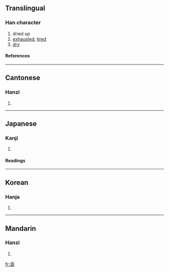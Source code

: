 {{see|凅}}

==Translingual==
===Han character===
{{Han char|rn=85|rad=水|as=08|sn=11|four=3610<sub>0</sub>|canj=水田十口 (EWJR)}}
# dried up
# [[exhausted]], [[tired]]
# [[dry]]
====References====
{{Han ref|kx=0628.190|dkj=17601|dj=1030.100|hdz=31650.020|uh=6DB8|ud=28088|bh=B255|bd=45653}}

----
==Cantonese==
===Hanzi===
{{yue-hanzi|jyut=|y=kok3}}
# {{defn|Cantonese}}

----
==Japanese==
===Kanji===
{{ja-kanji|grade=|rs=水08}}
# {{defn|Japanese}} 
====Readings====
{{ja-readings|on=[[こ]] (ko), [[かく]] (kaku)|kun=[[かれる]] (kareru)}}

----
==Korean==
===Hanja===
{{ko-hanja|hangeul=[[후]], [[학]]|eumhun=|rv=hu, hak|mr=hu, hak|y=hwu, hak}}
# {{defn|Korean}}

----
==Mandarin==
===Hanzi===
{{cmn-hanzi|pin=[[hào]] (hao4), [[hé]] (he2)|wg=hao<sup>4</sup>, ho<sup>2</sup>}}
# {{defn|Mandarin}}

[[fr:涸]]